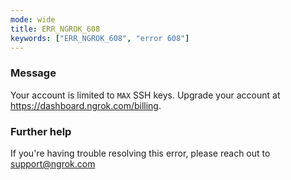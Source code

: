 ```yaml
---
mode: wide
title: ERR_NGROK_608
keywords: ["ERR_NGROK_608", "error 608"]
---
```


### Message

Your account is limited to `MAX` SSH keys. Upgrade your account at https://dashboard.ngrok.com/billing.

### Further help

If you're having trouble resolving this error, please reach out to [support@ngrok.com](mailto:support@ngrok.com?subject=Help%20with%20ERR_NGROK_608)
